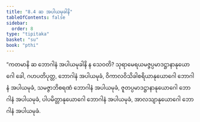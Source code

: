 ```yaml
---
title: "8.4 ဆ အပါယမုခါနိ"
tableOfContents: false
sidebar:
  order: 8
type: "tipitaka"
basket: "su"
book: "pthi"
---
```



<DynamicBreadcrumb />

<Division number="247" book="pthi">

<Paragraph number="585" book="pthi">
“ကတမာနိ ဆ ဘောဂါနံ အပါယမုခါနိ န သေဝတိ? သုရာမေရယမဇ္ဇပ္ပမာဒဋ္ဌာနာနုယောဂေါ ခေါ, ဂဟပတိပုတ္တ, ဘောဂါနံ အပါယမုခံ, ဝိကာလဝိသိခါစရိယာနုယောဂေါ ဘောဂါနံ အပါယမုခံ, သမဇ္ဇာဘိစရဏံ ဘောဂါနံ အပါယမုခံ, ဇူတပ္ပမာဒဋ္ဌာနာနုယောဂေါ ဘောဂါနံ အပါယမုခံ, ပါပမိတ္တာနုယောဂေါ ဘောဂါနံ အပါယမုခံ, အာလသျာနုယောဂေါ ဘောဂါနံ အပါယမုခံ.
</Paragraph>
</Division>